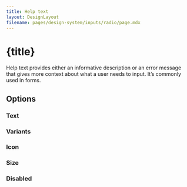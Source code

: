 ```yaml
---
title: Help text
layout: DesignLayout
filename: pages/design-system/inputs/radio/page.mdx
---
```



# {title}

Help text provides either an informative description or an error message that gives more context about what a user needs to input. It’s commonly used in forms.


<MainView />

## Options 

### Text

<OptionsView />


### Variants

<VariantView />

### Icon 

<IconView />


### Size

<SizeView />



### Disabled

<DisabledView />

